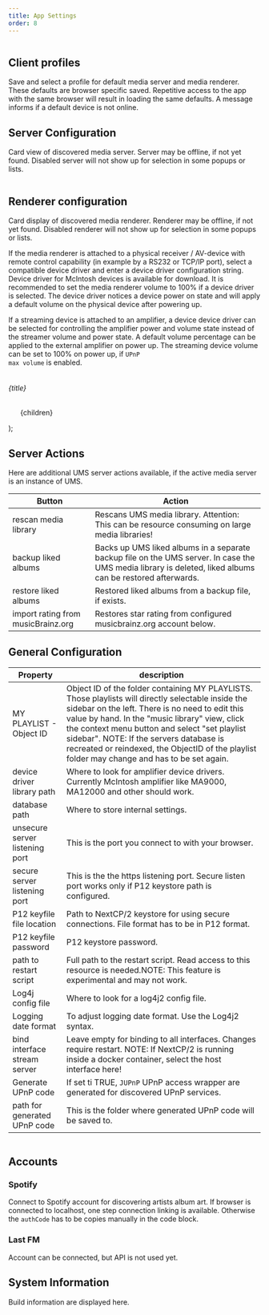 ```yaml
---
title: App Settings
order: 8
---
```




<Image src={appSettings1} alt="" class="" />

## Client profiles
Save and select a profile for default media server and media renderer. These defaults are browser specific saved. Repetitive access to the app with the same browser will
result in loading the same defaults. A message informs if a default device is not online.

## Server Configuration
Card view of discovered media server. Server may be offline, if not yet found. Disabled server will not show up for selection in some popups or lists.

<Image src={appSettings2} alt="" class="" />

## Renderer configuration
Card display of discovered media renderer. Renderer may be offline, if not yet found. Disabled renderer will not show up for selection in some popups or lists.

If the media renderer is attached to a physical receiver / AV-device with remote control capability (in example by a RS232 or TCP/IP port),
select a compatible device driver and enter a device driver configuration string. Device driver for McIntosh devices is available for download.
It is recommended to set the media renderer volume to 100% if a device driver is selected. The device
driver notices a device power on state and will apply a default volume on the physical device after powering up.

If a streaming device is attached to an amplifier, a device device driver can be selected for controlling the amplifier power and volume state instead of the streamer
volume and power state. A default volume percentage can be applied to the external amplifier on power up. The streaming device volume can be set to 100% on power up, if
<code>UPnP max volume</code> is enabled.

<Image src={appSettings3} alt="" class="" />

  <div>
    <h6 class="mb-2 text-lg font-semibold text-gray-900 dark:text-white">{title}</h6>
    <ul class="max-w-md space-y-1 text-gray-500 list-disc list-inside dark:text-gray-400">
      {children}
    </ul>
  </div>
);

## Server Actions

Here are additional UMS server actions available, if the active media server is an instance of UMS.

<div class="relative overflow-x-auto">
    <table class="w-full text-sm text-left rtl:text-right text-gray-500 dark:text-gray-400">
        <thead class="text-xs text-gray-700 uppercase bg-gray-50 dark:bg-gray-700 dark:text-gray-400">
            <tr>
                <th scope="col" class="px-6 py-3">Button</th>
                <th scope="col" class="px-6 py-3">Action</th>
            </tr>
        </thead>
        <tbody>
            <tr class="bg-white border-b dark:bg-gray-800 dark:border-gray-700 border-gray-200">
                <td scope="row" class="px-6 py-4 font-medium text-gray-900 whitespace-nowrap dark:text-white">rescan media library</td>
                <td class="px-6 py-4">Rescans UMS media library. Attention: This can be resource consuming on large media libraries!</td>
            </tr>
            <tr class="bg-white border-b dark:bg-gray-800 dark:border-gray-700 border-gray-200">
                <td scope="row" class="px-6 py-4 font-medium text-gray-900 whitespace-nowrap dark:text-white">backup liked albums</td>
                <td class="px-6 py-4">Backs up UMS liked albums in a separate backup file on the UMS server. In case the UMS media library is deleted, liked albums can
    be restored afterwards.</td>
            </tr>
            <tr class="bg-white border-b dark:bg-gray-800 dark:border-gray-700 border-gray-200">
                <td scope="row" class="px-6 py-4 font-medium text-gray-900 whitespace-nowrap dark:text-white">restore liked albums </td>
                <td class="px-6 py-4">Restored liked albums from a backup file, if exists.</td>
            </tr>
            <tr class="bg-white border-b dark:bg-gray-800 dark:border-gray-700 border-gray-200">
                <td scope="row" class="px-6 py-4 font-medium text-gray-900 whitespace-nowrap dark:text-white">import rating from musicBrainz.org</td>
                <td class="px-6 py-4">Restores star rating from configured musicbrainz.org account below.</td>
            </tr>
        </tbody>
    </table>
</div>

## General Configuration

<div class="relative overflow-x-auto">
    <table class="w-full text-sm text-left rtl:text-right text-gray-500 dark:text-gray-400">
        <thead class="text-xs text-gray-700 uppercase bg-gray-50 dark:bg-gray-700 dark:text-gray-400">
            <tr>
                <th scope="col" class="px-6 py-3">Property</th>
                <th scope="col" class="px-6 py-3">description</th>
            </tr>
        </thead>
        <tbody>
            <tr class="bg-white border-b dark:bg-gray-800 dark:border-gray-700 border-gray-200">
                <td scope="row" class="px-6 py-4 font-medium text-gray-900 whitespace-nowrap dark:text-white">MY PLAYLIST - Object ID</td>
                <td class="px-6 py-4">Object ID of the folder containing MY PLAYLISTS. Those playlists will directly selectable inside the sidebar on the left. There is no need to edit this value by hand. In the "music library" view, click the context menu button and select "set playlist sidebar". <span class="text-sm text-red-800 rounded-lg bg-red-50 dark:bg-gray-800 dark:text-red-400" role="alert">NOTE: If the servers database is recreated or reindexed, the ObjectID of the playlist folder may change and has to be set again.</span></td>
            </tr>
            <tr class="bg-white border-b dark:bg-gray-800 dark:border-gray-700 border-gray-200">
                <td scope="row" class="px-6 py-4 font-medium text-gray-900 whitespace-nowrap dark:text-white">device driver library path</td>
                <td class="px-6 py-4">Where to look for amplifier device drivers. Currently McIntosh amplifier like MA9000, MA12000 and other should work.</td>
            </tr>
            <tr class="bg-white border-b dark:bg-gray-800 dark:border-gray-700 border-gray-200">
                <td scope="row" class="px-6 py-4 font-medium text-gray-900 whitespace-nowrap dark:text-white">database path</td>
                <td class="px-6 py-4">Where to store internal settings.</td>
            </tr>
            <tr class="bg-white border-b dark:bg-gray-800 dark:border-gray-700 border-gray-200">
                <td scope="row" class="px-6 py-4 font-medium text-gray-900 whitespace-nowrap dark:text-white">unsecure server listening port</td>
                <td class="px-6 py-4">This is the port you connect to with your browser.</td>
            </tr>
            <tr class="bg-white border-b dark:bg-gray-800 dark:border-gray-700 border-gray-200">
                <td scope="row" class="px-6 py-4 font-medium text-gray-900 whitespace-nowrap dark:text-white">secure server listening port</td>
                <td class="px-6 py-4">This is the the https listening port. Secure listen port works only if P12 keystore path is configured.</td>
            </tr>
            <tr class="bg-white border-b dark:bg-gray-800 dark:border-gray-700 border-gray-200">
                <td scope="row" class="px-6 py-4 font-medium text-gray-900 whitespace-nowrap dark:text-white">P12 keyfile file location</td>
                <td class="px-6 py-4">Path to NextCP/2 keystore for using secure connections. File format has to be in P12 format.</td>
            </tr>
            <tr class="bg-white border-b dark:bg-gray-800 dark:border-gray-700 border-gray-200">
                <td scope="row" class="px-6 py-4 font-medium text-gray-900 whitespace-nowrap dark:text-white">P12 keyfile password</td>
                <td class="px-6 py-4">P12 keystore password.</td>
            </tr>
            <tr class="bg-white border-b dark:bg-gray-800 dark:border-gray-700 border-gray-200">
                <td scope="row" class="px-6 py-4 font-medium text-gray-900 whitespace-nowrap dark:text-white">path to restart script</td>
                <td class="px-6 py-4">Full path to the restart script. Read access to this resource is needed.<span class="text-sm text-red-800 rounded-lg bg-red-50 dark:bg-gray-800 dark:text-red-400" role="alert">NOTE: This feature is experimental and may not work.</span></td>
            </tr>
            <tr class="bg-white border-b dark:bg-gray-800 dark:border-gray-700 border-gray-200">
                <td scope="row" class="px-6 py-4 font-medium text-gray-900 whitespace-nowrap dark:text-white">Log4j config file</td>
                <td class="px-6 py-4">Where to look for a log4j2 config file.</td>
            </tr>
            <tr class="bg-white border-b dark:bg-gray-800 dark:border-gray-700 border-gray-200">
                <td scope="row" class="px-6 py-4 font-medium text-gray-900 whitespace-nowrap dark:text-white">Logging date format</td>
                <td class="px-6 py-4">To adjust logging date format. Use the Log4j2 syntax.</td>
            </tr>
            <tr class="bg-white border-b dark:bg-gray-800 dark:border-gray-700 border-gray-200">
                <td scope="row" class="px-6 py-4 font-medium text-gray-900 whitespace-nowrap dark:text-white">bind interface stream server</td>
                <td class="px-6 py-4">Leave empty for binding to all interfaces. Changes require restart. <span class="text-sm text-red-800 rounded-lg bg-red-50 dark:bg-gray-800 dark:text-red-400" role="alert">NOTE: If NextCP/2 is running inside a docker container, select the host interface here!</span></td>
            </tr>
            <tr class="bg-white border-b dark:bg-gray-800 dark:border-gray-700 border-gray-200">
                <td scope="row" class="px-6 py-4 font-medium text-gray-900 whitespace-nowrap dark:text-white">Generate UPnP code</td>
                <td class="px-6 py-4">If set ti TRUE, <code>JUPnP</code> UPnP access wrapper are generated for discovered UPnP services.</td>
            </tr>
            <tr class="bg-white border-b dark:bg-gray-800 dark:border-gray-700 border-gray-200">
                <td scope="row" class="px-6 py-4 font-medium text-gray-900 whitespace-nowrap dark:text-white">path for generated UPnP code</td>
                <td class="px-6 py-4">This is the folder where generated UPnP code will be saved to.</td>
            </tr>
        </tbody>
    </table>
</div>

<Image src={appSettings4} alt="" class="" />

## Accounts
### Spotify
Connect to Spotify account for discovering artists album art. If browser is connected to localhost, one step connection linking is available. Otherwise the
<code>authCode</code> has to be copies manually in the code block.

### Last FM
Account can be connected, but API is not used yet.

## System Information
Build information are displayed here.

